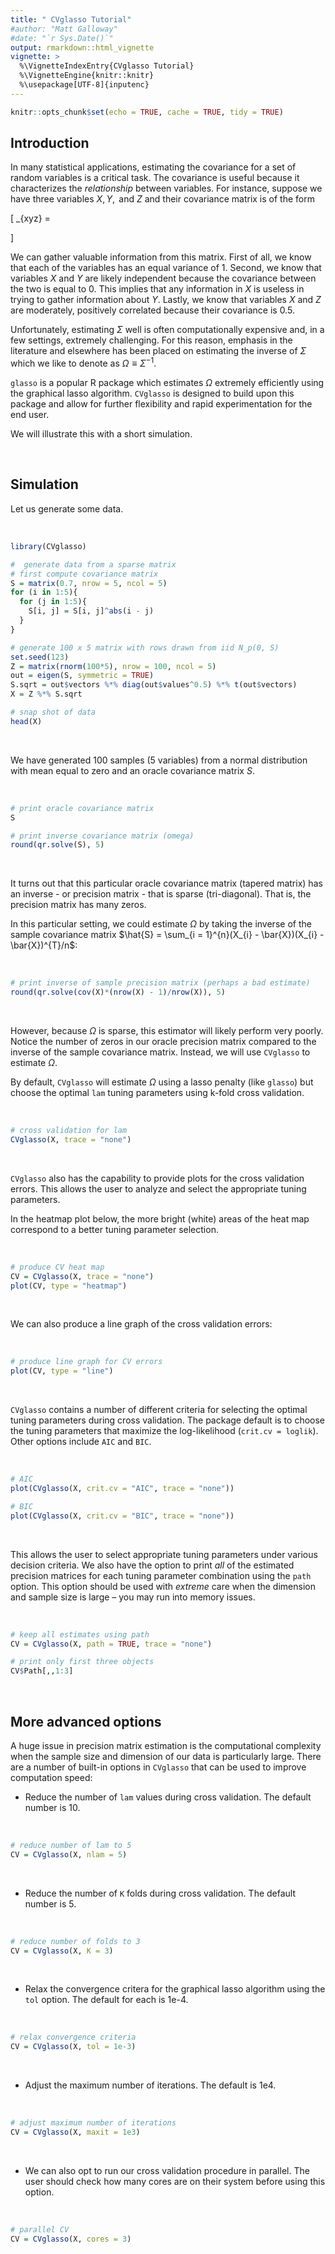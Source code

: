 ```yaml
---
title: " CVglasso Tutorial"
#author: "Matt Galloway"
#date: "`r Sys.Date()`"
output: rmarkdown::html_vignette
vignette: >
  %\VignetteIndexEntry{CVglasso Tutorial}
  %\VignetteEngine{knitr::knitr}
  %\usepackage[UTF-8]{inputenc}
---
```


```r
knitr::opts_chunk$set(echo = TRUE, cache = TRUE, tidy = TRUE)
```


## Introduction

In many statistical applications, estimating the covariance for a set of random variables is a critical task. The covariance is useful because it characterizes the *relationship* between variables. For instance, suppose we have three variables $X, Y, \mbox{ and } Z$ and their covariance matrix is of the form

\[ \Sigma_{xyz} = \begin{pmatrix}
1 & 0 & 0.5 \\ 
0 & 1 & 0 \\ 
0.5 & 0 & 1
\end{pmatrix} \]

We can gather valuable information from this matrix. First of all, we know that each of the variables has an equal variance of 1. Second,  we know that variables $X$ and $Y$ are likely independent because the covariance between the two is equal to 0. This implies that any information in $X$ is useless in trying to gather information about $Y$. Lastly, we know that variables $X$ and $Z$ are moderately, positively correlated because their covariance is 0.5.

Unfortunately, estimating $\Sigma$ well is often computationally expensive and, in a few settings, extremely challenging. For this reason, emphasis in the literature and elsewhere has been placed on estimating the inverse of $\Sigma$ which we like to denote as $\Omega \equiv \Sigma^{-1}$.

`glasso` is a popular R package which estimates $\Omega$ extremely efficiently using the graphical lasso algorithm. `CVglasso` is designed to build upon this package and allow for further flexibility and rapid experimentation for the end user.

We will illustrate this with a short simulation.

<br>\vspace{0.5cm}

## Simulation

Let us generate some data.

<br>\vspace{0.5cm}
```r
library(CVglasso)

#  generate data from a sparse matrix
# first compute covariance matrix
S = matrix(0.7, nrow = 5, ncol = 5)
for (i in 1:5){
  for (j in 1:5){
    S[i, j] = S[i, j]^abs(i - j)
  }
}

# generate 100 x 5 matrix with rows drawn from iid N_p(0, S)
set.seed(123)
Z = matrix(rnorm(100*5), nrow = 100, ncol = 5)
out = eigen(S, symmetric = TRUE)
S.sqrt = out$vectors %*% diag(out$values^0.5) %*% t(out$vectors)
X = Z %*% S.sqrt

# snap shot of data
head(X)

```
<br>\vspace{0.5cm}

We have generated 100 samples (5 variables) from a normal distribution with mean equal to zero and an oracle covariance matrix $S$.

<br>\vspace{0.5cm}
```r

# print oracle covariance matrix
S

# print inverse covariance matrix (omega)
round(qr.solve(S), 5)

```
<br>\vspace{0.5cm}

It turns out that this particular oracle covariance matrix (tapered matrix) has an inverse - or precision matrix - that is sparse (tri-diagonal). That is, the precision matrix has many zeros.

In this particular setting, we could estimate $\Omega$ by taking the inverse of the sample covariance matrix $\hat{S} = \sum_{i = 1}^{n}(X_{i} - \bar{X})(X_{i} - \bar{X})^{T}/n$:

<br>\vspace{0.5cm}
```r

# print inverse of sample precision matrix (perhaps a bad estimate)
round(qr.solve(cov(X)*(nrow(X) - 1)/nrow(X)), 5)

```
<br>\vspace{0.5cm}

However, because $\Omega$ is sparse, this estimator will likely perform very poorly. Notice the number of zeros in our oracle precision matrix compared to the inverse of the sample covariance matrix. Instead, we will use `CVglasso` to estimate $\Omega$.

By default, `CVglasso` will estimate $\Omega$ using a lasso penalty (like `glasso`) but choose the optimal `lam` tuning parameters using k-fold cross validation.

<br>\vspace{0.5cm}
```r

# cross validation for lam
CVglasso(X, trace = "none")

```
<br>\vspace{0.5cm}

`CVglasso` also has the capability to provide plots for the cross validation errors. This allows the user to analyze and select the appropriate tuning parameters.

In the heatmap plot below, the more bright (white) areas of the heat map correspond to a better tuning parameter selection.

<br>\vspace{0.5cm}
```r

# produce CV heat map
CV = CVglasso(X, trace = "none")
plot(CV, type = "heatmap")

```
<br>\vspace{0.5cm}

We can also produce a line graph of the cross validation errors:

<br>\vspace{0.5cm}
```r

# produce line graph for CV errors
plot(CV, type = "line")

```
<br>\vspace{0.5cm}

`CVglasso` contains a number of different criteria for selecting the optimal tuning parameters during cross validation. The package default is to choose the tuning parameters that maximize the log-likelihood (`crit.cv = loglik`). Other options include `AIC` and `BIC`.

<br>\vspace{0.5cm}
```r

# AIC
plot(CVglasso(X, crit.cv = "AIC", trace = "none"))

# BIC
plot(CVglasso(X, crit.cv = "BIC", trace = "none"))

```
<br>\vspace{0.5cm}

This allows the user to select appropriate tuning parameters under various decision criteria. We also have the option to print *all* of the estimated precision matrices for each tuning parameter combination using the `path` option. This option should be used with *extreme* care when the dimension and sample size is large -- you may run into memory issues.

<br>\vspace{0.5cm}
```r

# keep all estimates using path
CV = CVglasso(X, path = TRUE, trace = "none")

# print only first three objects
CV$Path[,,1:3]

```
<br>\vspace{0.5cm}


## More advanced options

A huge issue in precision matrix estimation is the computational complexity when the sample size and dimension of our data is particularly large. There are a number of built-in options in `CVglasso` that can be used to improve computation speed:

 - Reduce the number of `lam` values during cross validation. The default number is 10.

<br>\vspace{0.5cm}
```r

# reduce number of lam to 5
CV = CVglasso(X, nlam = 5)

```
<br>\vspace{0.5cm}

 - Reduce the number of `K` folds during cross validation. The default number is 5.

<br>\vspace{0.5cm}
```r

# reduce number of folds to 3
CV = CVglasso(X, K = 3)

```
<br>\vspace{0.5cm}

 - Relax the convergence critera for the graphical lasso algorithm using the `tol` option. The default for each is 1e-4.

<br>\vspace{0.5cm}
```r

# relax convergence criteria
CV = CVglasso(X, tol = 1e-3)

```
<br>\vspace{0.5cm}

 - Adjust the maximum number of iterations. The default is 1e4.

<br>\vspace{0.5cm}
```r

# adjust maximum number of iterations
CV = CVglasso(X, maxit = 1e3)

```
<br>\vspace{0.5cm}

 - We can also opt to run our cross validation procedure in parallel. The user should check how many cores are on their system before using this option.

<br>\vspace{0.5cm}
```r

# parallel CV
CV = CVglasso(X, cores = 3)

```
<br>\vspace{0.5cm}
